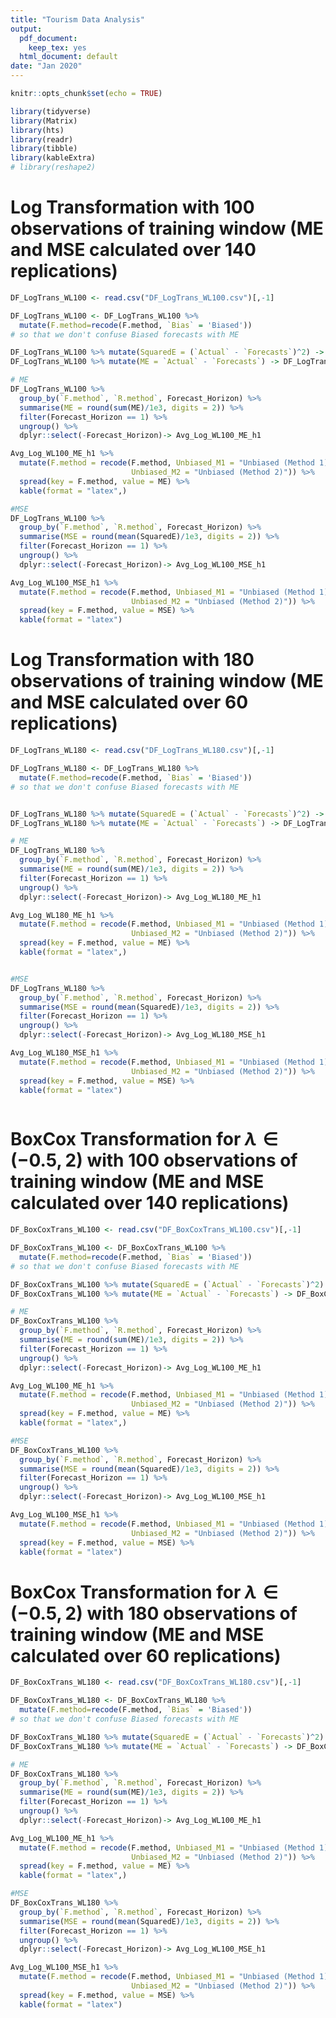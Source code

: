 ---
title: "Tourism Data Analysis"
output:
  pdf_document: 
    keep_tex: yes
  html_document: default
date: "Jan 2020"
---

```{r setup, include=FALSE}
knitr::opts_chunk$set(echo = TRUE)

library(tidyverse)
library(Matrix)
library(hts)
library(readr)
library(tibble)
library(kableExtra)
# library(reshape2)
```


<!-- # Box and whisker plots for orthogonal and oblique projections from better models -->



<!-- ```{r, echo=FALSE} -->
<!-- OvernightTrips_OriginalScale_Fc <- read.csv("OvernightTrips_OriginalScale_Fc.csv")[,-1] -->

<!-- OvernightTrips_OriginalScale_Fc %>% -->
<!--   mutate(SquaredE = (Overnight_Trips - Overnight_Trips_Fc)^2, -->
<!--          Fc_horizon = recode(Fc_horizon, "1" = "h=1", "2" = "h=2", -->
<!--                              "3" = "h=3", "4" = "h=4", "5" = "h=5", "6" = "h=6")) %>% -->
<!--   group_by(`R.method`, Fc_horizon, Replication) %>% -->
<!--   summarise(MSE = mean(SquaredE)) -> OvernightTrips_OriginalScale_MSE -->


<!-- OvernightTrips_OriginalScale_MSE %>% -->
<!--   filter(`R.method`%in% c("Base", "OLS", "MinT(Shrink)", "WLS")) %>% -->
<!--   spread(key = `R.method`, value = MSE) %>% -->
<!--   mutate("Base-OLS" = Base - OLS, -->
<!--          "Base-MinT" = Base - `MinT(Shrink)`, -->
<!--          "Base-WLS" = Base - WLS) %>% -->
<!--   dplyr::select(Fc_horizon, Replication, `Base-OLS`, `Base-MinT`, `Base-WLS`) %>% -->
<!--   rename("OLS" = "Base-OLS", "MinT" = "Base-MinT", "WLS" = "Base-WLS") %>% -->
<!--   gather(`OLS`, `WLS`, `MinT`,  key = Method, value = MSE) %>% -->
<!--   mutate(Method = factor(Method, levels = c("OLS", "MinT", "WLS"))) %>% -->
<!--   ggplot(aes(x = Method, y = MSE)) + -->
<!--   geom_boxplot() + facet_wrap(~ Fc_horizon) + -->
<!--   ylab("MSE") + xlab("Reconciliation Method") -->

<!-- library(scales) -->

<!-- asinh_trans <- function(){ -->
<!--   trans_new(name = 'asinh', transform = function(x) asinh(x),  -->
<!--             inverse = function(x) sinh(x)) -->
<!-- } -->

<!-- OvernightTrips_OriginalScale_MSE %>% -->
<!--   filter(`R.method`%in% c("Base", "OLS", "MinT(Shrink)", "WLS")) %>% -->
<!--   spread(key = `R.method`, value = MSE) %>% -->
<!--   mutate("Base-OLS" = Base - OLS, -->
<!--          "Base-MinT" = Base - `MinT(Shrink)`, -->
<!--          "Base-WLS" = Base - WLS) %>% -->
<!--   dplyr::select(Fc_horizon, Replication, `Base-OLS`, `Base-MinT`, `Base-WLS`) %>% -->
<!--   rename("OLS" = "Base-OLS", "MinT" = "Base-MinT", "WLS" = "Base-WLS") %>% -->
<!--   gather(`OLS`, `WLS`, `MinT`,  key = Method, value = MSE) %>% -->
<!--   mutate(Method = factor(Method, levels = c("OLS", "MinT", "WLS"))) %>% -->
<!--   ggplot(aes(x = Method, y = MSE)) + -->
<!--   geom_boxplot() + scale_y_continuous(trans = 'asinh',breaks=c(-10000,-1000,-100,0,100,1000,10000))+ -->
<!--   facet_wrap(~ Fc_horizon)+ -->
<!--   theme_bw() -->


<!-- ``` -->

<!-- # Box and whisker plots for orthogonal and oblique projections from misspecified models -->



<!-- ```{r, echo=FALSE} -->
<!-- OvernightTrips_OriginalScaleMisspecified_Fc <- read.csv("OvernightTrips_OriginalScaleMisspecified_Fc.csv")[,-1] -->

<!-- OvernightTrips_OriginalScaleMisspecified_Fc %>% -->
<!--   mutate(SquaredE = (Overnight_Trips - Overnight_Trips_Fc)^2, -->
<!--          Fc_horizon = recode(Fc_horizon, "1" = "h=1", "2" = "h=2", -->
<!--                              "3" = "h=3", "4" = "h=4", "5" = "h=5", "6" = "h=6")) %>% -->
<!--   group_by(`R.method`, Fc_horizon, Replication) %>% -->
<!--   summarise(MSE = mean(SquaredE)) -> OvernightTrips_OriginalScaleMisspecified_MSE -->


<!-- OvernightTrips_OriginalScaleMisspecified_MSE %>% -->
<!--   filter(`R.method`%in% c("Base", "OLS", "MinT(Shrink)", "WLS")) %>% -->
<!--   spread(key = `R.method`, value = MSE) %>% -->
<!--   mutate("Base-OLS" = Base - OLS, -->
<!--          "Base-MinT" = Base - `MinT(Shrink)`, -->
<!--          "Base-WLS" = Base - WLS) %>% -->
<!--   dplyr::select(Fc_horizon, Replication, `Base-OLS`, `Base-MinT`, `Base-WLS`) %>% -->
<!--   rename("OLS" = "Base-OLS", "MinT" = "Base-MinT", "WLS" = "Base-WLS") %>% -->
<!--   gather(`OLS`, `WLS`, `MinT`,  key = Method, value = MSE) %>% -->
<!--   mutate(Method = factor(Method, levels = c("OLS", "MinT", "WLS"))) %>% -->
<!--   ggplot(aes(x = Method, y = MSE)) + -->
<!--   geom_boxplot() + facet_wrap(~ Fc_horizon) + -->
<!--   ylab("MSE") + xlab("Reconciliation Method") -->

<!-- ``` -->


# Log Transformation with 100 observations of training window (ME and MSE calculated over 140 replications) 


```{r, echo=FALSE}
DF_LogTrans_WL100 <- read.csv("DF_LogTrans_WL100.csv")[,-1]

DF_LogTrans_WL100 <- DF_LogTrans_WL100 %>% 
  mutate(F.method=recode(F.method, `Bias` = 'Biased')) 
# so that we don't confuse Biased forecasts with ME

DF_LogTrans_WL100 %>% mutate(SquaredE = (`Actual` - `Forecasts`)^2) -> DF_LogTrans_WL100
DF_LogTrans_WL100 %>% mutate(ME = `Actual` - `Forecasts`) -> DF_LogTrans_WL100

# ME
DF_LogTrans_WL100 %>% 
  group_by(`F.method`, `R.method`, Forecast_Horizon) %>% 
  summarise(ME = round(sum(ME)/1e3, digits = 2)) %>% 
  filter(Forecast_Horizon == 1) %>% 
  ungroup() %>% 
  dplyr::select(-Forecast_Horizon)-> Avg_Log_WL100_ME_h1

Avg_Log_WL100_ME_h1 %>% 
  mutate(F.method = recode(F.method, Unbiased_M1 = "Unbiased (Method 1)", 
                           Unbiased_M2 = "Unbiased (Method 2)")) %>% 
  spread(key = F.method, value = ME) %>% 
  kable(format = "latex",)

#MSE
DF_LogTrans_WL100 %>% 
  group_by(`F.method`, `R.method`, Forecast_Horizon) %>% 
  summarise(MSE = round(mean(SquaredE)/1e3, digits = 2)) %>% 
  filter(Forecast_Horizon == 1) %>% 
  ungroup() %>% 
  dplyr::select(-Forecast_Horizon)-> Avg_Log_WL100_MSE_h1

Avg_Log_WL100_MSE_h1 %>% 
  mutate(F.method = recode(F.method, Unbiased_M1 = "Unbiased (Method 1)", 
                           Unbiased_M2 = "Unbiased (Method 2)")) %>% 
  spread(key = F.method, value = MSE) %>% 
  kable(format = "latex")

```

# Log Transformation with 180 observations of training window (ME and MSE calculated over 60 replications)

```{r, echo=FALSE}
DF_LogTrans_WL180 <- read.csv("DF_LogTrans_WL180.csv")[,-1]

DF_LogTrans_WL180 <- DF_LogTrans_WL180 %>% 
  mutate(F.method=recode(F.method, `Bias` = 'Biased')) 
# so that we don't confuse Biased forecasts with ME


DF_LogTrans_WL180 %>% mutate(SquaredE = (`Actual` - `Forecasts`)^2) -> DF_LogTrans_WL180
DF_LogTrans_WL180 %>% mutate(ME = `Actual` - `Forecasts`) -> DF_LogTrans_WL180

# ME
DF_LogTrans_WL180 %>% 
  group_by(`F.method`, `R.method`, Forecast_Horizon) %>% 
  summarise(ME = round(sum(ME)/1e3, digits = 2)) %>% 
  filter(Forecast_Horizon == 1) %>% 
  ungroup() %>% 
  dplyr::select(-Forecast_Horizon)-> Avg_Log_WL180_ME_h1

Avg_Log_WL180_ME_h1 %>% 
  mutate(F.method = recode(F.method, Unbiased_M1 = "Unbiased (Method 1)", 
                           Unbiased_M2 = "Unbiased (Method 2)")) %>% 
  spread(key = F.method, value = ME) %>% 
  kable(format = "latex",)


#MSE
DF_LogTrans_WL180 %>% 
  group_by(`F.method`, `R.method`, Forecast_Horizon) %>% 
  summarise(MSE = round(mean(SquaredE)/1e3, digits = 2)) %>% 
  filter(Forecast_Horizon == 1) %>% 
  ungroup() %>% 
  dplyr::select(-Forecast_Horizon)-> Avg_Log_WL180_MSE_h1

Avg_Log_WL180_MSE_h1 %>% 
  mutate(F.method = recode(F.method, Unbiased_M1 = "Unbiased (Method 1)", 
                           Unbiased_M2 = "Unbiased (Method 2)")) %>% 
  spread(key = F.method, value = MSE) %>% 
  kable(format = "latex")
  
```

<!-- # BoxCox Transformation for $\lambda \in (0,1)$ -->



<!-- ```{r, echo=FALSE} -->
<!-- DF_BoxCoxTrans_set1 <- read.csv("OvernightTrips_BoxCoxTrans_set1_Fc.csv")[,-1] -->

<!-- DF_BoxCoxTrans_set1 %>% mutate(SquaredE = (`Actual` - `Forecasts`)^2) -> DF_BoxCoxTrans_set1 -->

<!-- DF_BoxCoxTrans_set1 %>% -->
<!--   group_by(`F.method`, `R.method`, Forecast_Horizon) %>% -->
<!--   summarise(MSE = round(mean(SquaredE)/1e3, digits = 2)) %>% -->
<!--   filter(Forecast_Horizon == 1) %>% -->
<!--   ungroup() %>% -->
<!--   dplyr::select(-Forecast_Horizon)-> Avg_BoxCox_set1_MSE_h1 -->

<!-- Avg_BoxCox_set1_MSE_h1 %>% -->
<!--   mutate(F.method = recode(F.method, Unbiased_M1 = "Unbiased (Method 1)", -->
<!--                            Unbiased_M2 = "Unbiased (Method 2)")) %>% -->
<!--   spread(key = F.method, value = MSE) %>% -->
<!--   kable(format = "latex") -->

<!-- ``` -->

# BoxCox Transformation for $\lambda \in (-0.5,2)$ with 100 observations of training window (ME and MSE calculated over 140 replications)



```{r, echo=FALSE}
DF_BoxCoxTrans_WL100 <- read.csv("DF_BoxCoxTrans_WL100.csv")[,-1]

DF_BoxCoxTrans_WL100 <- DF_BoxCoxTrans_WL100 %>% 
  mutate(F.method=recode(F.method, `Bias` = 'Biased')) 
# so that we don't confuse Biased forecasts with ME

DF_BoxCoxTrans_WL100 %>% mutate(SquaredE = (`Actual` - `Forecasts`)^2) -> DF_BoxCoxTrans_WL100
DF_BoxCoxTrans_WL100 %>% mutate(ME = `Actual` - `Forecasts`) -> DF_BoxCoxTrans_WL100

# ME
DF_BoxCoxTrans_WL100 %>% 
  group_by(`F.method`, `R.method`, Forecast_Horizon) %>% 
  summarise(ME = round(sum(ME)/1e3, digits = 2)) %>% 
  filter(Forecast_Horizon == 1) %>% 
  ungroup() %>% 
  dplyr::select(-Forecast_Horizon)-> Avg_Log_WL100_ME_h1

Avg_Log_WL100_ME_h1 %>% 
  mutate(F.method = recode(F.method, Unbiased_M1 = "Unbiased (Method 1)", 
                           Unbiased_M2 = "Unbiased (Method 2)")) %>% 
  spread(key = F.method, value = ME) %>% 
  kable(format = "latex",)

#MSE
DF_BoxCoxTrans_WL100 %>% 
  group_by(`F.method`, `R.method`, Forecast_Horizon) %>% 
  summarise(MSE = round(mean(SquaredE)/1e3, digits = 2)) %>% 
  filter(Forecast_Horizon == 1) %>% 
  ungroup() %>% 
  dplyr::select(-Forecast_Horizon)-> Avg_Log_WL100_MSE_h1

Avg_Log_WL100_MSE_h1 %>% 
  mutate(F.method = recode(F.method, Unbiased_M1 = "Unbiased (Method 1)", 
                           Unbiased_M2 = "Unbiased (Method 2)")) %>% 
  spread(key = F.method, value = MSE) %>% 
  kable(format = "latex")

```


# BoxCox Transformation for $\lambda \in (-0.5,2)$ with 180 observations of training window (ME and MSE calculated over 60 replications)


```{r, echo=FALSE}
DF_BoxCoxTrans_WL180 <- read.csv("DF_BoxCoxTrans_WL180.csv")[,-1]

DF_BoxCoxTrans_WL180 <- DF_BoxCoxTrans_WL180 %>% 
  mutate(F.method=recode(F.method, `Bias` = 'Biased')) 
# so that we don't confuse Biased forecasts with ME

DF_BoxCoxTrans_WL180 %>% mutate(SquaredE = (`Actual` - `Forecasts`)^2) -> DF_BoxCoxTrans_WL180
DF_BoxCoxTrans_WL180 %>% mutate(ME = `Actual` - `Forecasts`) -> DF_BoxCoxTrans_WL180

# ME
DF_BoxCoxTrans_WL180 %>% 
  group_by(`F.method`, `R.method`, Forecast_Horizon) %>% 
  summarise(ME = round(sum(ME)/1e3, digits = 2)) %>% 
  filter(Forecast_Horizon == 1) %>% 
  ungroup() %>% 
  dplyr::select(-Forecast_Horizon)-> Avg_Log_WL100_ME_h1

Avg_Log_WL100_ME_h1 %>% 
  mutate(F.method = recode(F.method, Unbiased_M1 = "Unbiased (Method 1)", 
                           Unbiased_M2 = "Unbiased (Method 2)")) %>% 
  spread(key = F.method, value = ME) %>% 
  kable(format = "latex",)

#MSE
DF_BoxCoxTrans_WL180 %>% 
  group_by(`F.method`, `R.method`, Forecast_Horizon) %>% 
  summarise(MSE = round(mean(SquaredE)/1e3, digits = 2)) %>% 
  filter(Forecast_Horizon == 1) %>% 
  ungroup() %>% 
  dplyr::select(-Forecast_Horizon)-> Avg_Log_WL100_MSE_h1

Avg_Log_WL100_MSE_h1 %>% 
  mutate(F.method = recode(F.method, Unbiased_M1 = "Unbiased (Method 1)", 
                           Unbiased_M2 = "Unbiased (Method 2)")) %>% 
  spread(key = F.method, value = MSE) %>% 
  kable(format = "latex")

```


